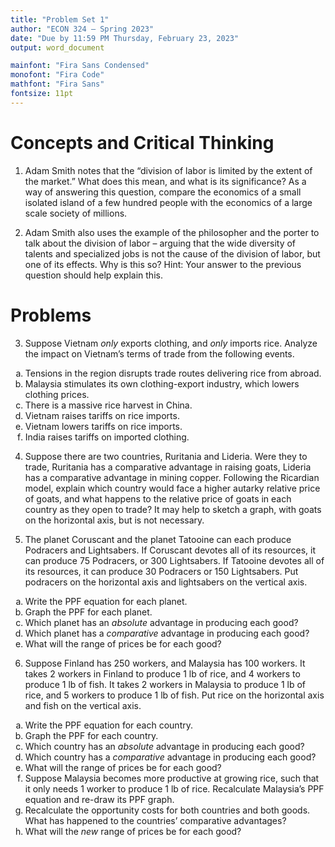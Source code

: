 ```yaml
---
title: "Problem Set 1"
author: "ECON 324 — Spring 2023"
date: "Due by 11:59 PM Thursday, February 23, 2023"
output: word_document

mainfont: "Fira Sans Condensed"
monofont: "Fira Code"
mathfont: "Fira Sans"
fontsize: 11pt
---
```


# Concepts and Critical Thinking

1. Adam Smith notes that the “division of labor is limited by the extent of the market.” What does this mean, and what is its significance? As a way of answering this question, compare the economics of a small isolated island of a few hundred people with the economics of a large scale society of millions.


\clearpage

2. Adam Smith also uses the example of the philosopher and the porter to talk about the division of labor – arguing that the wide diversity of talents and specialized jobs is not the cause of the division of labor, but one of its effects. Why is this so? Hint: Your answer to the previous question should help explain this.

\clearpage

# Problems

3. Suppose Vietnam *only* exports clothing, and *only* imports rice. Analyze the impact on Vietnam's terms of trade from the following events.
  a. Tensions in the region disrupts trade routes delivering rice from abroad.
  b. Malaysia stimulates its own clothing-export industry, which lowers clothing prices.
  c. There is a massive rice harvest in China.
  d. Vietnam raises tariffs on rice imports.
  e. Vietnam lowers tariffs on rice imports.
  f. India raises tariffs on imported clothing.
 
\clearpage

4. Suppose there are two countries, Ruritania and Lideria. Were they to trade, Ruritania has a comparative advantage in raising goats, Lideria has a comparative advantage in mining copper. Following the Ricardian model, explain which country would face a higher autarky relative price of goats, and what happens to the relative price of goats in each country as they open to trade? It may help to sketch a graph, with goats on the horizontal axis, but is not necessary.

\clearpage

5. The planet Coruscant and the planet Tatooine can each produce Podracers and Lightsabers. If Coruscant devotes all of its resources, it can produce 75 Podracers, or 300 Lightsabers. If Tatooine devotes all of its resources, it can produce 30 Podracers or 150 Lightsabers. Put podracers on the horizontal axis and lightsabers on the vertical axis.
  a. Write the PPF equation for each planet.
  b. Graph the PPF for each planet.
  c. Which planet has an *absolute* advantage in producing each good?
  d. Which planet has a *comparative* advantage in producing each good?
  e. What will the range of prices be for each good?

\clearpage

6. Suppose Finland has 250 workers, and Malaysia has 100 workers. It takes 2 workers in Finland to produce 1 lb of rice, and 4 workers to produce 1 lb of fish. It takes 2 workers in Malaysia to produce 1 lb of rice, and 5 workers to produce 1 lb of fish. Put rice on the horizontal axis and fish on the vertical axis.
  a. Write the PPF equation for each country.
  b. Graph the PPF for each country.
  c. Which country has an *absolute* advantage in producing each good?
  d. Which country has a *comparative* advantage in producing each good?
  e. What will the range of prices be for each good?
  f. Suppose Malaysia becomes more productive at growing rice, such that it only needs 1 worker to produce 1 lb of rice. Recalculate Malaysia’s PPF equation and re-draw its PPF graph.
  g. Recalculate the opportunity costs for both countries and both goods. What has happened to the countries’ comparative advantages?
  h. What will the *new* range of prices be for each good?

